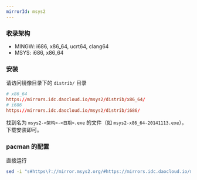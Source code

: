 ```yaml
---
mirrorId: msys2
---
```


### 收录架构

* MINGW: i686, x86_64, ucrt64, clang64
* MSYS: i686, x86_64

### 安装

请访问镜像目录下的 `distrib/` 目录

```conf
# x86_64
https://mirrors.idc.daocloud.io/msys2/distrib/x86_64/
# i686
https://mirrors.idc.daocloud.io/msys2/distrib/i686/
```

找到名为 `msys2-<架构>-<日期>.exe` 的文件（如 `msys2-x86_64-20141113.exe`），下载安装即可。

### pacman 的配置

直接运行

```bash
sed -i "s#https\?://mirror.msys2.org/#https://mirrors.idc.daocloud.io/msys2/#g" /etc/pacman.d/mirrorlist*
```
